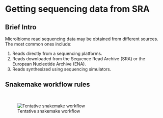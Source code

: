 # Getting sequencing data from SRA

## Brief Intro
Microlbiome read sequencing data may be obtained from different sources. The most common ones include:

1. Reads directly from a sequencing platforms.
2. Reads downloaded from the Sequence Read Archive (SRA) or the European Nucleotide Archive (ENA).
3. Reads synthesized using sequencing simulators.

## Snakemake workflow rules

<br>

![Tentative snakemake workflow](dags/rulegraph.svg)

<br>